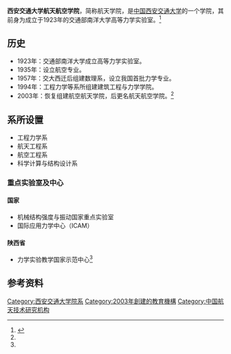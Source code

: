 {{Pathnav|中华人民共和国教育部|西安交通大学}}
{{Infobox University Department
 |名称              =航天航空学院
 |其他名称        =School of Aerospace
 |徽标              =
 |徽标说明        =
 |图像名称        =
 |图像大小        =
 |图像说明        =
 |拉丁名称        =
 |隶属              =[[西安交通大学|西安交通大学]]
 |建立时间        =1923年
 |关闭时间        =
 |类型              =学院
 |下属              =
 |主管官员        =
 |主席              =
 |院长              =[[王铁军|王铁军]]
 |常务副院长     =
 |副院长           =
 |系主任           =
 |所长              =
 |部长              =
 |主任              =
 |党委书记        =[[侯德门|侯德门]]
 |头衔              =
 |头衔人名        =
 |教师              =
 |员工              =
 |学生              =
 |本科生           =
 |研究生           =
 |博士生           =
 |其他学生        =
 |地址              ={{CHN}}[[陕西省|陕西省]][[西安市|西安市]][[碑林区|碑林区]]
 |国家              =
 |省                 =
 |市                 =
 |坐标              =
 |网址              =[http://cem.xjtu.edu.cn/]
 |标志              =
 |脚注              =
}}

'''西安交通大学航天航空学院'''，简称航天学院，是[[中国|中国]][[西安交通大学|西安交通大学]]的一个学院，其前身为成立于1923年的交通部南洋大学高等力学实验室。<ref name="of">{{Cite web|url=http://www.xjtu.edu.cn/yxsz/232.html|title=航天航空学院|author=|date=2012年11月27日|publisher=西安交通大学|language=中文|accessdate=|quote=|deadurl=yes|archiveurl=https://web.archive.org/web/20130620092127/http://www.xjtu.edu.cn/yxsz/232.html|archivedate=2013年6月20日|df=}}</ref>

==历史==
*1923年：交通部南洋大学成立高等力学实验室。
*1935年：设立航空专业。
*1957年：交大西迁后组建数理系，设立我国首批力学专业。
*1994年：工程力学等系所组建建筑工程与力学学院。
*2003年：恢复组建航空航天学院，后更名航天航空学院。<ref name="of" />

==系所设置==
* 工程力学系
* 航天工程系
* 航空工程系
* 科学计算与结构设计系

===重点实验室及中心===
====国家====
* 机械结构强度与振动国家重点实验室
* 国际应用力学中心（ICAM）
====陕西省====
* 力学实验教学国家示范中心<ref name="of" />

==参考资料==
{{reflist}}

{{西安交通大学}}
{{Authority control}}
[[Category:西安交通大学院系|Category:西安交通大学院系]]
[[Category:2003年創建的教育機構|Category:2003年創建的教育機構]]
[[Category:中国航天技术研究机构|Category:中国航天技术研究机构]]